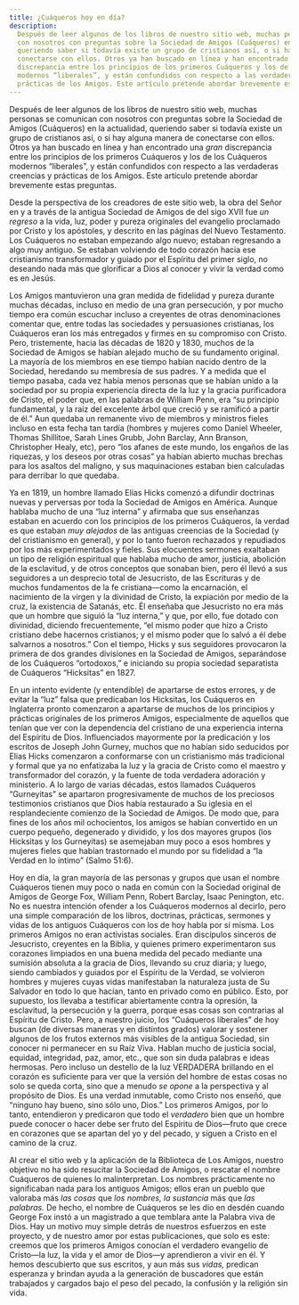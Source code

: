 ```yaml
---
title: ¿Cuáqueros hoy en día?
description:
  Después de leer algunos de los libros de nuestro sitio web, muchas personas se comunican
  con nosotros con preguntas sobre la Sociedad de Amigos (Cuáqueros) en la actualidad,
  queriendo saber si todavía existe un grupo de cristianos así, o si hay alguna manera de
  conectarse con ellos. Otros ya han buscado en línea y han encontrado una gran
  discrepancia entre los principios de los primeros Cuáqueros y los de los Cuáqueros
  modernos “liberales”, y están confundidos con respecto a las verdaderas creencias y
  prácticas de los Amigos. Este artículo pretende abordar brevemente estas preguntas.
---
```


Después de leer algunos de los libros de nuestro sitio web, muchas personas se comunican
con nosotros con preguntas sobre la Sociedad de Amigos (Cuáqueros) en la actualidad,
queriendo saber si todavía existe un grupo de cristianos así, o si hay alguna manera de
conectarse con ellos. Otros ya han buscado en línea y han encontrado una _gran_
discrepancia entre los principios de los primeros Cuáqueros y los de los Cuáqueros
modernos “liberales”, y están confundidos con respecto a las verdaderas creencias y
prácticas de los Amigos. Este artículo pretende abordar brevemente estas preguntas.

Desde la perspectiva de los creadores de este sitio web, la obra del Señor en y a través
de la antigua Sociedad de Amigos de del sigo XVII fue _un regreso_ a la vida, luz, poder y
pureza originales del evangelio proclamado por Cristo y los apóstoles, y descrito en las
páginas del Nuevo Testamento. Los Cuáqueros no estaban empezando algo nuevo; estaban
regresando a algo muy antiguo. Se estaban volviendo de todo corazón hacia ese cristianismo
transformador y guiado por el Espíritu del primer siglo, no deseando nada más que
glorificar a Dios al conocer y vivir la verdad como es en Jesús.

Los Amigos mantuvieron una gran medida de fidelidad y pureza durante muchas décadas,
incluso en medio de una gran persecución, y por mucho tiempo era común escuchar incluso a
creyentes de otras denominaciones comentar que, entre todas las sociedades y persuasiones
cristianas, los Cuáqueros eran los más entregados y firmes en su compromiso con Cristo.
Pero, tristemente, hacia las décadas de 1820 y 1830, muchos de la Sociedad de Amigos se
habían alejado mucho de su fundamento original. La mayoría de los miembros en ese tiempo
habían nacido dentro de la Sociedad, heredando su membresía de sus padres. Y a medida que
el tiempo pasaba, cada vez había menos personas que se habían unido a la sociedad por su
propia experiencia directa de la luz y la gracia purificadora de Cristo, el poder que, en
las palabras de William Penn, era “su principio fundamental, y la raíz del excelente árbol
que creció y se ramificó a partir de él.” Aun quedaba un remanente vivo de miembros y
ministros fieles incluso en esta fecha tan tardía (hombres y mujeres como Daniel Wheeler,
Thomas Shillitoe, Sarah Lines Grubb, John Barclay, Ann Branson, Christopher Healy, etc),
pero “los afanes de este mundo, los engaños de las riquezas, y los deseos por otras cosas”
ya habían abierto muchas brechas para los asaltos del maligno, y sus maquinaciones estaban
bien calculadas para derribar lo que quedaba.

Ya en 1819, un hombre llamado Elias Hicks comenzó a difundir doctrinas nuevas y perversas
por toda la Sociedad de Amigos en América. Aunque hablaba mucho de una “luz interna” y
afirmaba que sus enseñanzas estaban en acuerdo con los principios de los primeros
Cuáqueros, la verdad es que estaban _muy alejados_ de las antiguas creencias de la
Sociedad (y del cristianismo en general), y por lo tanto fueron rechazados y repudiados
por los más experimentados y fieles. Sus elocuentes sermones exaltaban un tipo de religión
espiritual que hablaba mucho de amor, justicia, abolición de la esclavitud, y de otros
conceptos que sonaban bien, pero él llevó a sus seguidores a un desprecio total de
Jesucristo, de las Escrituras y de muchos fundamentos de la fe cristiana—como la
encarnación, el nacimiento de la virgen y la divinidad de Cristo, la expiación por medio
de la cruz, la existencia de Satanás, etc. Él enseñaba que Jesucristo no era más que un
hombre que siguió la “luz interna,” y que, por ello, fue dotado con divinidad, diciendo
frecuentemente, “el mismo poder que hizo a Cristo cristiano debe hacernos cristianos; y el
mismo poder que lo salvó a él debe salvarnos a nosotros.” Con el tiempo, Hicks y sus
seguidores provocaron la primera de dos grandes divisiones en la Sociedad de Amigos,
separándose de los Cuáqueros “ortodoxos,” e iniciando su propia sociedad separatista de
Cuáqueros “Hicksitas” en 1827.

En un intento evidente (y entendible) de apartarse de estos errores, y de evitar la “luz”
falsa que predicaban los Hicksitas, los Cuáqueros en Inglaterra pronto comenzaron a
apartarse de muchos de los principios y prácticas originales de los primeros Amigos,
especialmente de aquellos que tenían que ver con la dependencia del cristiano de una
experiencia interna del Espíritu de Dios. Influenciados mayormente por la predicación y
los escritos de Joseph John Gurney, muchos que no habían sido seducidos por Elias Hicks
comenzaron a conformarse con un cristianismo más tradicional y formal que ya no enfatizaba
la luz y la gracia de Cristo como el maestro y transformador del corazón, y la fuente de
toda verdadera adoración y ministerio. A lo largo de varias décadas, estos llamados
Cuáqueros “Gurneyitas” se apartaron progresivamente de muchos de los preciosos testimonios
cristianos que Dios había restaurado a Su iglesia en el resplandeciente comienzo de la
Sociedad de Amigos. De modo que, para fines de los años mil ochocientos, los amigos se
habían convertido en un cuerpo pequeño, degenerado y dividido, y los dos mayores grupos
(los Hicksitas y los Gurneyitas) se asemejaban muy poco a esos hombres y mujeres fieles
que habían trastornado el mundo por su fidelidad a “la Verdad en lo íntimo” (Salmo 51:6).

Hoy en día, la gran mayoría de las personas y grupos que usan el nombre Cuáqueros tienen
muy poco o nada en común con la Sociedad original de Amigos de George Fox, William Penn,
Robert Barclay, Isaac Penington, etc. No es nuestra intención ofender a los Cuáqueros
modernos al decirlo, pero una simple comparación de los libros, doctrinas, prácticas,
sermones y vidas de los antiguos Cuáqueros con los de hoy habla por sí misma. Los primeros
Amigos no eran activistas sociales. Eran discípulos sinceros de Jesucristo, creyentes en
la Biblia, y quienes primero experimentaron sus corazones limpiados en una buena medida
del pecado mediante una sumisión absoluta a la gracia de Dios, llevando su cruz diaria; y
luego, siendo cambiados y guiados por el Espíritu de la Verdad, se volvieron hombres y
mujeres cuyas vidas manifestaban la naturaleza justa de Su Salvador en todo lo que hacían,
tanto en privado como en público. Esto, por supuesto, los llevaba a testificar
abiertamente contra la opresión, la esclavitud, la persecución y la guerra, porque esas
cosas son contrarias al Espíritu de Cristo. Pero, a nuestro juicio, los “Cuáqueros
liberales” de hoy buscan (de diversas maneras y en distintos grados) valorar y sostener
algunos de los frutos externos más visibles de la antigua Sociedad, sin conocer ni
permanecer en su Raíz Viva. Hablan mucho de justicia social, equidad, integridad, paz,
amor, etc., que son sin duda palabras e ideas hermosas. Pero incluso un destello de la luz
VERDADERA brillando en el corazón es suficiente para ver que la versión del hombre de
estas cosas no solo se queda corta, sino que a menudo _se opone_ a la perspectiva y al
propósito de Dios. Es una verdad inmutable, como Cristo nos enseñó, que “ninguno hay
bueno, sino sólo uno, Dios.” Los primeros Amigos, por lo tanto, entendieron y predicaron
que todo el _verdadero_ bien que un hombre puede conocer o hacer debe ser fruto del
Espíritu de Dios—fruto que crece en corazones que se apartan del yo y del pecado, y siguen
a Cristo en el camino de la cruz.

Al crear el sitio web y la aplicación de la Biblioteca de Los Amigos, nuestro objetivo no
ha sido resucitar la Sociedad de Amigos, o rescatar el nombre Cuáqueros de quienes lo
malinterpretan. Los nombres prácticamente no significaban nada para los antiguos Amigos;
ellos eran un pueblo que valoraba más _las cosas_ que _los nombres, la sustancia_ más que
_las palabras._ De hecho, el nombre de Cuáqueros se les dio en desdén cuando George Fox
instó a un magistrado a que temblara ante la Palabra viva de Dios. Hay un motivo muy
simple detrás de nuestros esfuerzos en este proyecto, y de nuestro amor por estas
publicaciones, que solo es este: creemos que los primeros Amigos conocían el verdadero
evangelio de Cristo—la luz, la vida y el amor de Dios—y aprendieron a vivir en él. Y hemos
descubierto que sus escritos, y aun más sus _vidas,_ predican esperanza y brindan ayuda a
la generación de buscadores que están trabajados y cargados bajo el peso del pecado, la
confusión y la religión sin vida.
